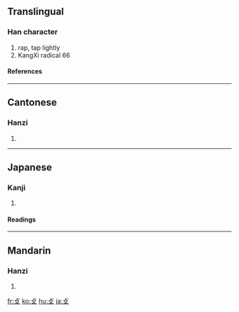 {{see|撲}}

==Translingual==
{{Han stroke|[[Image:攴-order.gif]]}}
===Han character===
{{Han char|rn=66|rad=攴|as=00|sn=4|four=|canj=卜水 (YE)}}
# rap, tap lightly
# KangXi radical 66
====References====
{{Han ref|kx=0468.040|dkj=13108|dj=0815.330|hdz=21447.080|uh=6534|ud=25908}}
----

==Cantonese==
===Hanzi===
{{yue-hanzi|jyut=|y=pok3}}
# {{defn|Cantonese}}
----
==Japanese==
===Kanji===
{{ja-kanji|grade=|rs=攴00}}
# {{defn|Japanese}} 
====Readings====
{{ja-readings|on=[[ほく]] (hoku), [[はく]] (haku)|kun=[[うつ]] (utsu)}}
----
==Mandarin==
===Hanzi===
{{cmn-hanzi|pin=[[pū]] ([[pu1]])|wg=p'u<sup>1</sup>}}
# {{defn|Mandarin}}

[[fr:攴]]
[[ko:攴]]
[[hu:攴]]
[[ja:攴]]